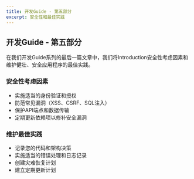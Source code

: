 ```yaml
---
title: 开发Guide - 第五部分
excerpt: 安全性和最佳实践
---
```


## 开发Guide - 第五部分

在我们开发Guide系列的最后一篇文章中，我们将Introduction安全性考虑因素和维护健壮、安全应用程序的最佳实践。

### 安全性考虑因素

- 实施适当的身份验证和授权
- 防范常见漏洞（XSS、CSRF、SQL注入）
- 保护API端点和数据传输
- 定期更新依赖项以修补安全漏洞

### 维护最佳实践

- 记录您的代码和架构决策
- 实施适当的错误处理和日志记录
- 创建灾难恢复计划
- 建立定期更新计划
